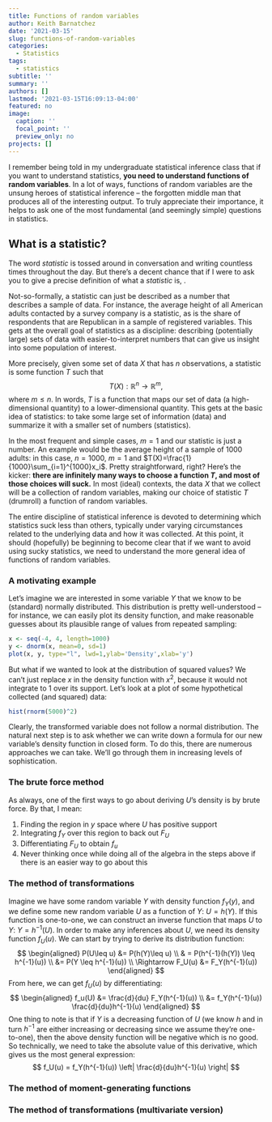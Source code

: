 ```yaml
---
title: Functions of random variables
author: Keith Barnatchez
date: '2021-03-15'
slug: functions-of-random-variables
categories:
  - Statistics
tags:
  - statistics
subtitle: ''
summary: ''
authors: []
lastmod: '2021-03-15T16:09:13-04:00'
featured: no
image:
  caption: ''
  focal_point: ''
  preview_only: no
projects: []
---
```


I remember being told in my undergraduate statistical inference class that if you want to understand statistics, **you need to understand functions of random variables**. In a lot of ways, functions of random variables are the unsung heroes of statistical inference -- the forgotten middle man that produces all of the interesting output. To truly appreciate their importance, it helps to ask one of the most fundamental (and seemingly simple) questions in statistics.

## What is a statistic?
The word *statistic* is tossed around in conversation and writing countless times throughout the day. But there's a decent chance that if I were to ask you to give a precise definition of what a *statistic* is, .

Not-so-formally, a statistic can just be described as a number that describes a sample of data. For instance, the average height of all American adults contacted by a survey company is a statistic, as is the share of respondents that are Republican in a sample of registered variables. This gets at the overall goal of statistics as a discipline: describing (potentially large) sets of data with easier-to-interpret numbers that can give us insight into some population of interest. 

More precisely, given some set of data $X$ that has $n$ observations, a statistic is some function $T$ such that 
$$
T(X): \mathbb{R}^n \to \mathbb{R}^m,
$$
where $m \leq n$. In words, $T$ is a function that maps our set of data (a high-dimensional quantity) to a lower-dimensional quantity. This gets at the basic idea of statistics: to take some large set of information (data) and summarize it with a smaller set of numbers (statistics).

In the most frequent and simple cases, $m=1$ and our statistic is just a number. An example would be the average height of a sample of $1000$ adults: in this case, $n=1000$, $m=1$ and $T(X)=\frac{1}{1000}\sum_{i=1}^{1000}x_i$. Pretty straightforward, right? Here's the kicker: **there are infinitely many ways to choose a function $T$, and most of those choices will suck.** In most (ideal) contexts, the data $X$ that we collect will be a collection of random variables, making our choice of statistic $T$ (drumroll) a function of random variables.

The entire discipline of statistical inference is devoted to determining which statistics suck less than others, typically under varying circumstances related to the underlying data and how it was collected. At this point, it should (hopefully) be beginning to become clear that if we want to avoid using sucky statistics, we need to understand the more general idea of functions of random variables.

### A motivating example

Let's imagine we are interested in some variable $Y$ that we know to be (standard) normally distributed. This distribution is pretty well-understood -- for instance, we can easily plot its density function, and make reasonable guesses about its plausible range of values from repeated sampling:

```r
x <- seq(-4, 4, length=1000)
y <- dnorm(x, mean=0, sd=1)
plot(x, y, type="l", lwd=1,ylab='Density',xlab='y')
```

But what if we wanted to look at the distribution of squared values? We can't just replace $x$ in the density function with $x^2$, because it would not integrate to 1 over its support. Let's look at a plot of some hypothetical collected (and squared) data: 

```r
hist(rnorm(5000)^2)
```

Clearly, the transformed variable does not follow a normal distribution. The natural next step is to ask whether we can write down a formula for our new variable's density function in closed form. To do this, there are numerous approaches we can take. We'll go through them in increasing levels of sophistication.


### The brute force method

As always, one of the first ways to go about deriving $U$'s density is by brute force. By that, I mean:

1. Finding the region in $y$ space where $U$ has positive support  
2. Integrating $f_Y$ over this region to back out $F_U$
3. Differentiating $F_U$ to obtain $f_u$
4. Never thinking once while doing all of the algebra in the steps above if there is an easier way to go about this


### The method of transformations

Imagine we have some random variable $Y$ with density function $f_Y(y)$, and we define some new random variable $U$ as a function of $Y$: $U=h(Y)$. If this function is one-to-one, we can construct an inverse function that maps $U$ to $Y$: $Y=h^{-1}(U)$. In order to make any inferences about $U$, we need its density function $f_U(u)$. We can start by trying to derive its distribution function:
$$
\begin{aligned}
P(U\leq u) &= P(h(Y)\leq u) \\
& = P(h^{-1}(h(Y)) \leq h^{-1}(u)) \\
&= P(Y \leq h^{-1}(u)) \\
\Rightarrow F_U(u) &= F_Y(h^{-1}(u))
\end{aligned}
$$
From here, we can get $f_U(u)$ by differentiating:
$$
\begin{aligned}
f_u(U) &= \frac{d}{du} F_Y(h^{-1}(u)) \\
&= f_Y(h^{-1}(u)) \frac{d}{du}h^{-1}(u)
\end{aligned}
$$
One thing to note is that if $Y$ is a decreasing function of $U$ (we know $h$ and in turn $h^{-1}$ are either increasing or decreasing since we assume they're one-to-one), then the above density function will be negative which is no good. So technically, we need to take the absolute value of this derivative, which gives us the most general expression:
$$
f_U(u) = f_Y(h^{-1}(u)) \left| \frac{d}{du}h^{-1}(u) \right|
$$

### The method of moment-generating functions

### The method of transformations (multivariate version)